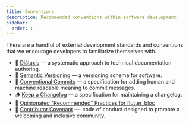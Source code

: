 ```yaml
---
title: Conventions
description: Recommended conventions within software development.
sidebar:
  order: 1
---
```


There are a handful of external development standards and conventions that we encourage developers to familiarize themselves with.

- 📄 [Diátaxis](https://diataxis.fr/) — a systematic approach to technical documentation authoring.
- 🎎 [Semantic Versioning](https://semver.org/) — a versioning scheme for software.
- 💠 [Conventional Commits](https://www.conventionalcommits.org/en/v1.0.0/) — a specification for adding human and machine readable meaning to commit messages.
- 🪵 [Keep a Changelog](https://keepachangelog.com/) — a specification for maintaining a changelog.
- 🧊 [Opinionated "Recommended" Practices for flutter_bloc](https://github.com/chonghorizons/flutter_bloc_opinionated_practices/wiki/Opinionated-%22Recommended%22-Practices-for-flutter_bloc)
- 🤝 [Contributor Covenant](https://www.contributor-covenant.org/version/2/1/code_of_conduct/) —  code of conduct designed to promote a welcoming and inclusive community.
